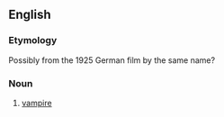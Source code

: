 {{also|nosferatu}}
==English==

===Etymology===
Possibly from the 1925 German film by the same name?

===Noun===
{{en-noun|Nosferatu}}
# [[vampire]]